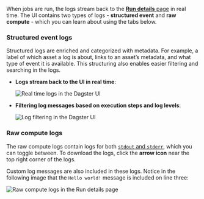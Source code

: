 When jobs are run, the logs stream back to the [**Run details** page](/concepts/webserver/ui#run-details) in real time. The UI contains two types of logs - **structured event** and **raw compute** - which you can learn about using the tabs below.

<TabGroup>
<TabItem name="Structured event logs">

### Structured event logs

Structured logs are enriched and categorized with metadata. For example, a label of which asset a log is about, links to an asset’s metadata, and what type of event it is available. This structuring also enables easier filtering and searching in the logs.

- **Logs stream back to the UI in real time**:

  <!-- ![Real time logs in the Dagster UI](/images/concepts/logging/job-log-ui.png) -->

  <Image
  alt="Real time logs in the Dagster UI"
  src="/images/concepts/logging/job-log-ui.png"
  width={3046}
  height={1618}
  />

- **Filtering log messages based on execution steps and log levels**:

  <!-- ![Log filtering in the Dagster UI](/images/concepts/logging/job-ui-filter.png) -->

  <Image
  alt="Log filtering in the Dagster UI"
  src="/images/concepts/logging/job-ui-filter.png"
  width={3046}
  height={1618}
  />

</TabItem>
<TabItem name="Raw compute logs">

### Raw compute logs

The raw compute logs contain logs for both [`stdout` and `stderr`](https://stackoverflow.com/questions/3385201/confused-about-stdin-stdout-and-stderr), which you can toggle between. To download the logs, click the **arrow icon** near the top right corner of the logs.

Custom log messages are also included in these logs. Notice in the following image that the `Hello world!` message is included on line three:

<!-- ![Raw compute logs in the Run details page](/images/concepts/logging/loggers-compute-logs.png) -->

<Image
alt="Raw compute logs in the Run details page"
src="/images/concepts/logging/loggers-compute-logs.png"
width={3046}
height={1618}
/>

</TabItem>
</TabGroup>